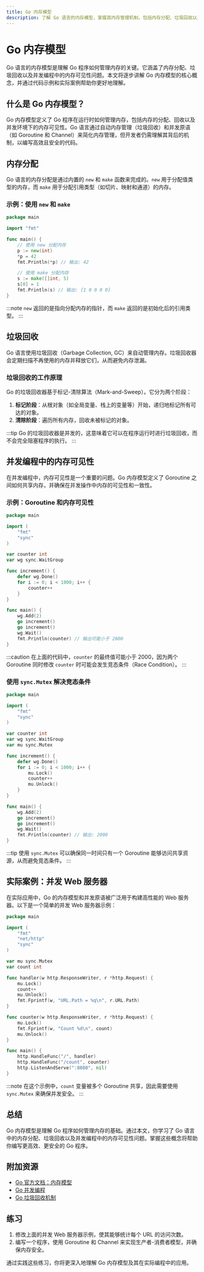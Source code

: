 ```yaml
---
title: Go 内存模型
description: 了解 Go 语言的内存模型，掌握其内存管理机制，包括内存分配、垃圾回收以及并发编程中的内存可见性问题。
---
```


# Go 内存模型

Go 语言的内存模型是理解 Go 程序如何管理内存的关键。它涵盖了内存分配、垃圾回收以及并发编程中的内存可见性问题。本文将逐步讲解 Go 内存模型的核心概念，并通过代码示例和实际案例帮助你更好地理解。

## 什么是 Go 内存模型？

Go 内存模型定义了 Go 程序在运行时如何管理内存，包括内存的分配、回收以及并发环境下的内存可见性。Go 语言通过自动内存管理（垃圾回收）和并发原语（如 Goroutine 和 Channel）来简化内存管理，但开发者仍需理解其背后的机制，以编写高效且安全的代码。

## 内存分配

Go 语言的内存分配是通过内置的 `new` 和 `make` 函数来完成的。`new` 用于分配值类型的内存，而 `make` 用于分配引用类型（如切片、映射和通道）的内存。

### 示例：使用 `new` 和 `make`

```go
package main

import "fmt"

func main() {
    // 使用 new 分配内存
    p := new(int)
    *p = 42
    fmt.Println(*p) // 输出: 42

    // 使用 make 分配内存
    s := make([]int, 5)
    s[0] = 1
    fmt.Println(s) // 输出: [1 0 0 0 0]
}
```

:::note
`new` 返回的是指向分配内存的指针，而 `make` 返回的是初始化后的引用类型。
:::

## 垃圾回收

Go 语言使用垃圾回收（Garbage Collection, GC）来自动管理内存。垃圾回收器会定期扫描不再使用的内存并释放它们，从而避免内存泄漏。

### 垃圾回收的工作原理

Go 的垃圾回收器基于标记-清除算法（Mark-and-Sweep）。它分为两个阶段：

1. **标记阶段**：从根对象（如全局变量、栈上的变量等）开始，递归地标记所有可达的对象。
2. **清除阶段**：遍历所有内存，回收未被标记的对象。

:::tip
Go 的垃圾回收器是并发的，这意味着它可以在程序运行时进行垃圾回收，而不会完全阻塞程序的执行。
:::

## 并发编程中的内存可见性

在并发编程中，内存可见性是一个重要的问题。Go 内存模型定义了 Goroutine 之间如何共享内存，并确保在并发操作中内存的可见性和一致性。

### 示例：Goroutine 和内存可见性

```go
package main

import (
    "fmt"
    "sync"
)

var counter int
var wg sync.WaitGroup

func increment() {
    defer wg.Done()
    for i := 0; i < 1000; i++ {
        counter++
    }
}

func main() {
    wg.Add(2)
    go increment()
    go increment()
    wg.Wait()
    fmt.Println(counter) // 输出可能小于 2000
}
```

:::caution
在上面的代码中，`counter` 的最终值可能小于 2000，因为两个 Goroutine 同时修改 `counter` 时可能会发生竞态条件（Race Condition）。
:::

### 使用 `sync.Mutex` 解决竞态条件

```go
package main

import (
    "fmt"
    "sync"
)

var counter int
var wg sync.WaitGroup
var mu sync.Mutex

func increment() {
    defer wg.Done()
    for i := 0; i < 1000; i++ {
        mu.Lock()
        counter++
        mu.Unlock()
    }
}

func main() {
    wg.Add(2)
    go increment()
    go increment()
    wg.Wait()
    fmt.Println(counter) // 输出: 2000
}
```

:::tip
使用 `sync.Mutex` 可以确保同一时间只有一个 Goroutine 能够访问共享资源，从而避免竞态条件。
:::

## 实际案例：并发 Web 服务器

在实际应用中，Go 的内存模型和并发原语被广泛用于构建高性能的 Web 服务器。以下是一个简单的并发 Web 服务器示例：

```go
package main

import (
    "fmt"
    "net/http"
    "sync"
)

var mu sync.Mutex
var count int

func handler(w http.ResponseWriter, r *http.Request) {
    mu.Lock()
    count++
    mu.Unlock()
    fmt.Fprintf(w, "URL.Path = %q\n", r.URL.Path)
}

func counter(w http.ResponseWriter, r *http.Request) {
    mu.Lock()
    fmt.Fprintf(w, "Count %d\n", count)
    mu.Unlock()
}

func main() {
    http.HandleFunc("/", handler)
    http.HandleFunc("/count", counter)
    http.ListenAndServe(":8080", nil)
}
```

:::note
在这个示例中，`count` 变量被多个 Goroutine 共享，因此需要使用 `sync.Mutex` 来确保并发安全。
:::

## 总结

Go 内存模型是理解 Go 程序如何管理内存的基础。通过本文，你学习了 Go 语言中的内存分配、垃圾回收以及并发编程中的内存可见性问题。掌握这些概念将帮助你编写更高效、更安全的 Go 程序。

## 附加资源

- [Go 官方文档：内存模型](https://golang.org/ref/mem)
- [Go 并发编程](https://golang.org/doc/effective_go#concurrency)
- [Go 垃圾回收机制](https://blog.golang.org/ismmkeynote)

## 练习

1. 修改上面的并发 Web 服务器示例，使其能够统计每个 URL 的访问次数。
2. 编写一个程序，使用 Goroutine 和 Channel 来实现生产者-消费者模型，并确保内存安全。

通过实践这些练习，你将更深入地理解 Go 内存模型及其在实际编程中的应用。